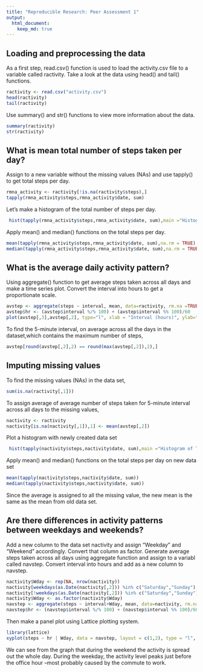 ```yaml
---
title: "Reproducible Research: Peer Assessment 1"
output: 
  html_document:
    keep_md: true
---
```



## Loading and preprocessing the data
As a first step, read.csv() function is used to load the activity.csv file to a variable called ractivity. Take a look at the data using head() and tail() functions.
```r
ractivity <- read.csv("activity.csv")
head(ractivity)
tail(ractivity)
```
Use summary() and str() functions to view more information about the data.
```r
summary(ractivity)
str(ractivity)
```


## What is mean total number of steps taken per day?
Assign to a new variable without the missing values (NAs) and use tapply() to get total steps per day. 
```r
rmna_activity <- ractivity[!is.na(ractivity$steps),]
tapply(rmna_activity$steps,rmna_activity$date, sum)
```
Let's make a histogram of the total number of steps per day.
```r
 hist(tapply(rmna_activity$steps,rmna_activity$date, sum),main ="Histogram of Total number of steps taken", xlab="Number of Steps",col=c(3:7))
```

Apply mean() and median() functions on the total steps per day.
```r
mean(tapply(rmna_activity$steps,rmna_activity$date, sum),na.rm = TRUE)
median(tapply(rmna_activity$steps,rmna_activity$date, sum),na.rm = TRUE)
```


## What is the average daily activity pattern?
Using aggregate() function to get average steps taken across all days and make a time series plot. Convert the interval into hours to get a proportionate scale.

```r
avstep <- aggregate(steps ~ interval, mean, data=ractivity, rm.na =TRUE)
avstep$hr <- (avstep$interval %/% 100) + (avstep$interval %% 100)/60
plot(avstep[,3],avstep[,2], type="l", xlab = "Interval (hours)", ylab="Average Steps", main ="Average Steps Taken Across All Days", col=3)
```

To find the 5-minute interval, on average across all the days in the dataset,which contains the maximum number of steps,
```r
avstep[round(avstep[,2],2) == round(max(avstep[,2]),2),]
```
## Imputing missing values

To find the missing values (NAs) in the data set,
```r
sum(is.na(ractivity[,1]))
```
To assign average of average number of steps taken for 5-minute interval across all days to the missing values,
```r
nactivity <- ractivity
nactivity[is.na(nactivity[,1]),1] <- mean(avstep[,2])
```

Plot a histogram with newly created data set
```r
 hist(tapply(nactivity$steps,nactivity$date, sum),main ="Histogram of Total number of steps taken", xlab="Number of Steps",col=c(3:7))
```

Apply mean() and median() functions on the total steps per day on new data set
```r
mean(tapply(nactivity$steps,nactivity$date, sum))
median(tapply(nactivity$steps,nactivity$date, sum))
```
Since the average is assigned to all the missing value, the new mean is the same as the mean from old data set.


## Are there differences in activity patterns between weekdays and weekends?

Add a new column to the data set nactivity and assign "Weekday" and "Weekend" accordingly. Convert that column as factor. Generate average steps taken across all days using aggregate function and assign to a variabl called navstep. Convert interval into hours and add as a new column to navstep.  

```r
nactivity$Wday <- rep(NA, nrow(nactivity))
nactivity[weekdays(as.Date(nactivity[,2])) %in% c("Saturday","Sunday"),4] <- "Weekend"
nactivity[!weekdays(as.Date(nactivity[,2])) %in% c("Saturday","Sunday"),4] <- "Weekday"
nactivity$Wday <- as.factor(nactivity$Wday)
navstep <- aggregate(steps ~ interval+Wday, mean, data=nactivity, rm.na =TRUE)
navstep$hr <- (navstep$interval %/% 100) + (navstep$interval %% 100)/60
```

Then make a panel plot using Lattice plotting system.
```r
library(lattice)
xyplot(steps ~ hr | Wday, data = navstep, layout = c(1,2), type = "l", xlab = "Interval (hours)",ylab = "Number of Steps")
```

We can see from the graph that during the weekend the activity is spread out the whole day.  During the weekday, the activity level peaks just before the office hour --most probably caused by the commute to work.
